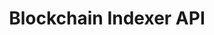 ---
title: Blockchain Indexer API
url: https://www.postman.com/go-maestro/maestro-api/documentation/oxvdcn1/cardano-blockchain-indexer-api
---